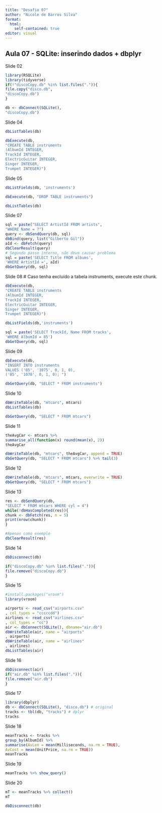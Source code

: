 ---
title: "Desafio 07"
author: "Nicole de Barros Silva"
format: 
  html:
    self-contained: true
editor: visual
---

## Aula 07 - SQLite: inserindo dados + dbplyr

Slide 02
```{r}
library(RSQLite)
library(tidyverse)
if(!"discoCopy.db" %in% list.files(".")){
file.copy("disco.db",
"discoCopy.db")
}
```

```{r}
db <- dbConnect(SQLite(),
"discoCopy.db")
```

Slide 04
```{r}
dbListTables(db)
```
```{r}
dbExecute(db,
"CREATE TABLE instruments
(AlbumId INTEGER,
TrackId INTEGER,
ElectricGuitar INTEGER,
Singer INTEGER,
Trumpet INTEGER)")
```
Slide 05
```{r}
dbListFields(db, 'instruments')
```

```{r}
dbExecute(db, "DROP TABLE instruments")
```
```{r}
dbListTables(db)
```
Slide 07
```{r}
sql = paste("SELECT ArtistId FROM artists",
"WHERE Name = ?")
query <- dbSendQuery(db, sql)
dbBind(query, list("Gilberto Gil"))
aId <- dbFetch(query)
dbClearResult(query)
# Segundo passo interno, não deve causar problema
sql = paste('SELECT Title FROM albums',
'WHERE ArtistId =', aId)
dbGetQuery(db, sql)

```
Slide 08
# Caso tenha excluído a tabela instruments, execute este chunk.
```{r}
dbExecute(db,
"CREATE TABLE instruments
(AlbumId INTEGER,
TrackId INTEGER,
ElectricGuitar INTEGER,
Singer INTEGER,
Trumpet INTEGER)")
```

```{r}
dbListFields(db,'instruments')
```

```{r}
sql = paste('SELECT TrackId, Name FROM tracks',
'WHERE AlbumId = 85')
dbGetQuery(db, sql)
```

Slide 09
```{r}
dbExecute(db,
"INSERT INTO instruments
VALUES ('85', '1075', 0, 1, 0),
('85', '1078', 0, 1, 0); ")
```
```{r}
dbGetQuery(db, "SELECT * FROM instruments")
```

Slide 10
```{r}
dbWriteTable(db, "mtcars", mtcars)
dbListTables(db)
```

```{r}
dbGetQuery(db, "SELECT * FROM mtcars") 
```

Slide 11
```{r}
theAvgCar <- mtcars %>%
summarise_all(function(x) round(mean(x), 2))
theAvgCar
```

```{r}
dbWriteTable(db, "mtcars", theAvgCar, append = TRUE)
dbGetQuery(db, "SELECT * FROM mtcars") %>% tail(3)
```
Slide 12
```{r}
dbWriteTable(db, "mtcars", mtcars, overwrite = TRUE)
dbGetQuery(db, "SELECT * FROM mtcars")
```

Slide 13
```{r}
res <- dbSendQuery(db,
"SELECT * FROM mtcars WHERE cyl = 4")
while(!dbHasCompleted(res)){
chunk <- dbFetch(res, n = 5)
print(nrow(chunk))
}
```

```{r}
#Apenas como exemplo
dbClearResult(res)
```

Slide 14
```{r}
dbDisconnect(db)
```

```{r}
if("discoCopy.db" %in% list.files(".")){
file.remove("discoCopy.db")
}
```

Slide 15
```{r}
#install.packages("vroom")
library(vroom)
```

```{r}
airports <- read_csv("airports.csv"
, col_types = "cccccdd")
airlines <- read_csv("airlines.csv"
, col_types = "cc")
air <- dbConnect(SQLite(), dbname="air.db")
dbWriteTable(air, name = "airports"
, airports)
dbWriteTable(air, name = "airlines"
, airlines)
dbListTables(air)
```

Slide 16
```{r}
dbDisconnect(air)
if("air.db" %in% list.files(".")){
file.remove("air.db")
}

```
Slide 17
```{r}
library(dbplyr)
db <- dbConnect(SQLite(), "disco.db") # original
tracks <- tbl(db, "tracks") # dplyr
tracks
```

Slide 18
```{r}
meanTracks <- tracks %>%
group_by(AlbumId) %>%
summarise(AvLen = mean(Milliseconds, na.rm = TRUE),
AvCost = mean(UnitPrice, na.rm = TRUE))
meanTracks
```

Slide 19
```{r}
meanTracks %>% show_query()
```
Slide 20
```{r}
mT <- meanTracks %>% collect()
mT
```

```{r}
dbDisconnect(db)
```


